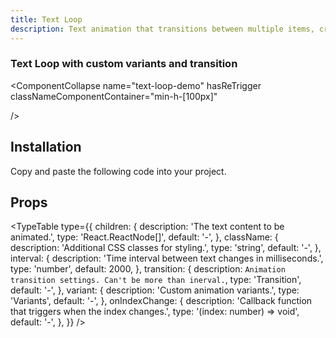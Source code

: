 ```yaml
---
title: Text Loop
description: Text animation that transitions between multiple items, creating an engaging looping effect.
---
```


<References>
<Reference label="Motion Primitives" link="https://motion-primitives.com/docs/text-loop" />
</References>

### Text Loop with custom variants and transition

<ComponentCollapse
  name="text-loop-demo"
  hasReTrigger
  classNameComponentContainer="min-h-[100px]"

/>

## Installation

<Steps>

<Step>Copy and paste the following code into your project.</Step>
<ComponentBase name="text-loop-base" />



</Steps>

## Props

<TypeTable
  type={{
    children: {
      description:
        'The text content to be animated.',
      type: 'React.ReactNode[]',
      default: '-',
    },
    className: {
      description:
        'Additional CSS classes for styling.',
      type: 'string',
      default: '-',
    },
    interval: {
      description:
        'Time interval between text changes in milliseconds.',
      type: 'number',
      default: 2000,
    },
        transition: {
      description:
        `Animation transition settings. Can't be more than inerval.`,
      type: 'Transition',
      default: '-',
    },
    variant: {
      description:
        'Custom animation variants.',
      type: 'Variants',
      default: '-',
    },
    onIndexChange: {
      description:
        'Callback function that triggers when the index changes.',
      type: '(index: number) => void',
      default: '-',
    },
  }}
/>

